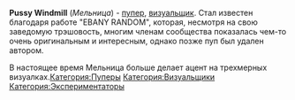 {{Инфобокс для пуперов
|title2=Pussy Windmill
|другие_ники=риссу циндмилл
|image3=[[Файл:Pussy_Windmill.jpg|left]]
|caption3=
|сферы_творчества=
|год_начала=
|image4=
|caption4=
|имя_фамилия=
|дата_рождения=
|место_проживания=
|ссылки=
*[https://www.youtube.com/channel/UCqZfzBNyUJo-laUdGvPn1Yw youtube]
*[https://www.youtube.com/channel/UCgS4AKoPvq_IfgG7x9TNxjg мусор]
}}'''Pussy Windmill''' (''Мельница'') - [[Пуперы|пупер]], [[Визуальщики|визуальщик]]. Стал известен благодаря работе "EBANY RANDOM", которая, несмотря на свою заведомую трэшовость, многим членам сообщества показалась чем-то очень оригинальным и интересным, однако позже пуп был удален автором. 

В настоящее время Мельница больше делает ацент на трехмерных визуалках.[[Категория:Пуперы]]
[[Категория:Визуальщики]]
[[Категория:Экспериментаторы]]